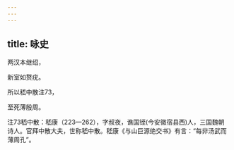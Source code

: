 ```yaml
---
---
---
```

title: 咏史
---






两汉本继绍，

新室如赘疣。

所以嵇中散注73，

至死薄殷周。



注73嵇中散：嵇康（223—262），字叔夜，谯国铚(今安徽宿县西)人，三国魏朝诗人。官拜中散大夫，世称嵇中散。嵇康《与山巨源绝交书》有言：“每非汤武而薄周孔”。